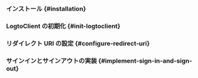 

<GuideTip />

### インストール \{#installation}

<Installation />

### LogtoClient の初期化 \{#init-logtoclient}

<InitLogtoClient />

### リダイレクト URI の設定 \{#configure-redirect-uri}

<ConfigureRedirectUri
  figureSrc={redirectUriFigure}
  redirectUri="io.logto.android://io.logto.sample/callback"
/>

### サインインとサインアウトの実装 \{#implement-sign-in-and-sign-out}

<ImplementSignInAndSignOut />

<Checkpoint />
